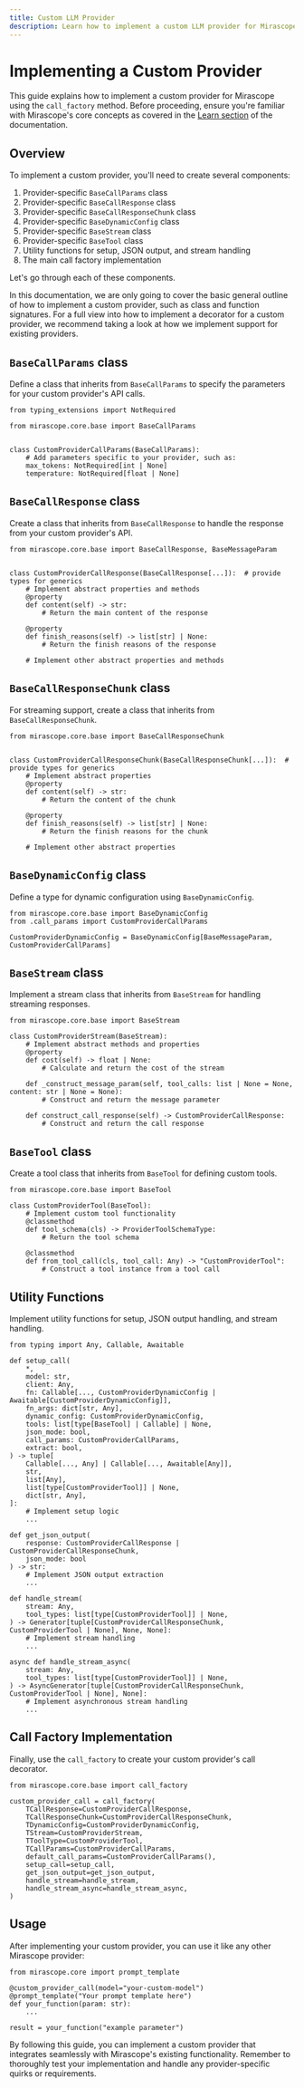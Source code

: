 ```yaml
---
title: Custom LLM Provider
description: Learn how to implement a custom LLM provider for Mirascope by creating provider-specific classes and utility functions using the call_factory method.
---
```


# Implementing a Custom Provider

This guide explains how to implement a custom provider for Mirascope using the `call_factory` method. Before proceeding, ensure you're familiar with Mirascope's core concepts as covered in the [Learn section](/docs/mirascope/learn) of the documentation.

## Overview

To implement a custom provider, you'll need to create several components:

1. Provider-specific `BaseCallParams` class
2. Provider-specific `BaseCallResponse` class
3. Provider-specific `BaseCallResponseChunk` class
4. Provider-specific `BaseDynamicConfig` class
5. Provider-specific `BaseStream` class
6. Provider-specific `BaseTool` class
7. Utility functions for setup, JSON output, and stream handling
8. The main call factory implementation

Let's go through each of these components.

<Callout type="info">
  In this documentation, we are only going to cover the basic general outline of how to implement a custom provider, such as class and function signatures. For a full view into how to implement a decorator for a custom provider, we recommend taking a look at how we implement support for existing providers.
</Callout>

## `BaseCallParams` class

Define a class that inherits from `BaseCallParams` to specify the parameters for your custom provider's API calls.

```python-snippet-skip
from typing_extensions import NotRequired

from mirascope.core.base import BaseCallParams


class CustomProviderCallParams(BaseCallParams):
    # Add parameters specific to your provider, such as:
    max_tokens: NotRequired[int | None]
    temperature: NotRequired[float | None]
```

## `BaseCallResponse` class

Create a class that inherits from `BaseCallResponse` to handle the response from your custom provider's API.

```python-snippet-skip
from mirascope.core.base import BaseCallResponse, BaseMessageParam


class CustomProviderCallResponse(BaseCallResponse[...]):  # provide types for generics
    # Implement abstract properties and methods
    @property
    def content(self) -> str:
        # Return the main content of the response

    @property
    def finish_reasons(self) -> list[str] | None:
        # Return the finish reasons of the response

    # Implement other abstract properties and methods
```

## `BaseCallResponseChunk` class

For streaming support, create a class that inherits from `BaseCallResponseChunk`.

```python-snippet-skip
from mirascope.core.base import BaseCallResponseChunk


class CustomProviderCallResponseChunk(BaseCallResponseChunk[...]):  # provide types for generics
    # Implement abstract properties
    @property
    def content(self) -> str:
        # Return the content of the chunk

    @property
    def finish_reasons(self) -> list[str] | None:
        # Return the finish reasons for the chunk

    # Implement other abstract properties
```

## `BaseDynamicConfig` class

Define a type for dynamic configuration using `BaseDynamicConfig`.

```python-snippet-skip
from mirascope.core.base import BaseDynamicConfig
from .call_params import CustomProviderCallParams

CustomProviderDynamicConfig = BaseDynamicConfig[BaseMessageParam, CustomProviderCallParams]
```

## `BaseStream` class

Implement a stream class that inherits from `BaseStream` for handling streaming responses.

```python-snippet-skip
from mirascope.core.base import BaseStream

class CustomProviderStream(BaseStream):
    # Implement abstract methods and properties
    @property
    def cost(self) -> float | None:
        # Calculate and return the cost of the stream

    def _construct_message_param(self, tool_calls: list | None = None, content: str | None = None):
        # Construct and return the message parameter

    def construct_call_response(self) -> CustomProviderCallResponse:
        # Construct and return the call response
```

## `BaseTool` class

Create a tool class that inherits from `BaseTool` for defining custom tools.

```python-snippet-skip
from mirascope.core.base import BaseTool

class CustomProviderTool(BaseTool):
    # Implement custom tool functionality
    @classmethod
    def tool_schema(cls) -> ProviderToolSchemaType:
        # Return the tool schema

    @classmethod
    def from_tool_call(cls, tool_call: Any) -> "CustomProviderTool":
        # Construct a tool instance from a tool call
```

## Utility Functions

Implement utility functions for setup, JSON output handling, and stream handling.

```python-snippet-skip
from typing import Any, Callable, Awaitable

def setup_call(
    *,
    model: str,
    client: Any,
    fn: Callable[..., CustomProviderDynamicConfig | Awaitable[CustomProviderDynamicConfig]],
    fn_args: dict[str, Any],
    dynamic_config: CustomProviderDynamicConfig,
    tools: list[type[BaseTool] | Callable] | None,
    json_mode: bool,
    call_params: CustomProviderCallParams,
    extract: bool,
) -> tuple[
    Callable[..., Any] | Callable[..., Awaitable[Any]],
    str,
    list[Any],
    list[type[CustomProviderTool]] | None,
    dict[str, Any],
]:
    # Implement setup logic
    ...

def get_json_output(
    response: CustomProviderCallResponse | CustomProviderCallResponseChunk,
    json_mode: bool
) -> str:
    # Implement JSON output extraction
    ...

def handle_stream(
    stream: Any,
    tool_types: list[type[CustomProviderTool]] | None,
) -> Generator[tuple[CustomProviderCallResponseChunk, CustomProviderTool | None], None, None]:
    # Implement stream handling
    ...

async def handle_stream_async(
    stream: Any,
    tool_types: list[type[CustomProviderTool]] | None,
) -> AsyncGenerator[tuple[CustomProviderCallResponseChunk, CustomProviderTool | None], None]:
    # Implement asynchronous stream handling
    ...
```

## Call Factory Implementation

Finally, use the `call_factory` to create your custom provider's call decorator.

```python-snippet-skip
from mirascope.core.base import call_factory

custom_provider_call = call_factory(
    TCallResponse=CustomProviderCallResponse,
    TCallResponseChunk=CustomProviderCallResponseChunk,
    TDynamicConfig=CustomProviderDynamicConfig,
    TStream=CustomProviderStream,
    TToolType=CustomProviderTool,
    TCallParams=CustomProviderCallParams,
    default_call_params=CustomProviderCallParams(),
    setup_call=setup_call,
    get_json_output=get_json_output,
    handle_stream=handle_stream,
    handle_stream_async=handle_stream_async,
)
```

## Usage

After implementing your custom provider, you can use it like any other Mirascope provider:

```python-snippet-skip
from mirascope.core import prompt_template

@custom_provider_call(model="your-custom-model")
@prompt_template("Your prompt template here")
def your_function(param: str):
    ...

result = your_function("example parameter")
```

By following this guide, you can implement a custom provider that integrates seamlessly with Mirascope's existing functionality. Remember to thoroughly test your implementation and handle any provider-specific quirks or requirements.